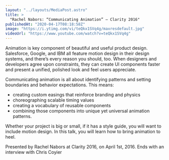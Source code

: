```yaml
---
layout: "../layouts/MediaPost.astro"
title: >
  "Rachel Nabors: “Communicating Animation” — Clarity 2016"
publishedAt: "2020-04-17T08:18:58Z"
image: "https://i.ytimg.com/vi/teQkx1SVq4g/maxresdefault.jpg"
videoUrl: "https://www.youtube.com/watch?v=teQkx1SVq4g"
---
```


Animation is key component of beautiful and useful product design. Salesforce, Google, and IBM all feature motion design in their design systems, and there’s every reason you should, too. When designers and developers agree upon constraints, they can create UI components faster and present a unified, polished look and feel users appreciate.

Communicating animation is all about identifying patterns and setting boundaries and behavior expectations. This means:

- creating custom easings that reinforce branding and physics
- choreographing scalable timing values
- creating a vocabulary of reusable components
- combining those components into unique yet universal animation patterns.

Whether your project is big or small, if it has a style guide, you will want to include motion design. In this talk, you will learn how to bring animation to heel.

Presented by Rachel Nabors at Clarity 2016, on April 1st, 2016. Ends with an interview with Chris Coyier
